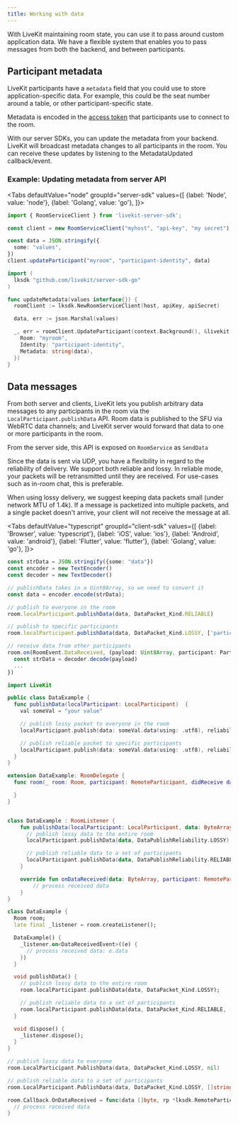 ```yaml
---
title: Working with data
---
```


With LiveKit maintaining room state, you can use it to pass around custom application data. We have a flexible system that enables you to pass messages from both the backend, and between participants.

## Participant metadata

LiveKit participants have a `metadata` field that you could use to store application-specific data. For example, this could be the seat number around a table, or other participant-specific state.

Metadata is encoded in the [access token](/guides/access-tokens) that participants use to connect to the room.

With our server SDKs, you can update the metadata from your backend. LiveKit will broadcast metadata changes to all participants in the room. You can receive these updates by listening to the MetadataUpdated callback/event.

### Example: Updating metadata from server API

<Tabs
  defaultValue="node"
  groupId="server-sdk"
  values={[
    {label: 'Node', value: 'node'},
    {label: 'Golang', value: 'go'},
  ]}>
  <TabItem value="node">

```typescript title="TypeScript"
import { RoomServiceClient } from 'livekit-server-sdk';

const client = new RoomServiceClient("myhost", "api-key", "my secret")

const data = JSON.stringify({
  some: "values",
})
client.updateParticipant("myroom", "participant-identity", data)
```

  </TabItem>

  <TabItem value="go">

```go title="Go"
import (
  lksdk "github.com/livekit/server-sdk-go"
)

func updateMetadata(values interface{}) {
  roomClient := lksdk.NewRoomServiceClient(host, apiKey, apiSecret)

  data, err := json.Marshal(values)

  _, err = roomClient.UpdateParticipant(context.Background(), &livekit.UpdateParticipantRequest{
    Room: "myroom",
    Identity: "participant-identity",
    Metadata: string(data),
  })
}
```

  </TabItem>

</Tabs>

## Data messages

From both server and clients, LiveKit lets you publish arbitrary data messages to any participants in the room via the `LocalParticipant.publishData` API. Room data is published to the SFU via WebRTC data channels; and LiveKit server would forward that data to one or more participants in the room.

From the server side, this API is exposed on `RoomService` as `SendData`

Since the data is sent via UDP, you have a flexibility in regard to the reliability of delivery. We support both reliable and lossy. In reliable mode, your packets will be retransmitted until they are received. For use-cases such as in-room chat, this is preferable.

When using lossy delivery, we suggest keeping data packets small (under network MTU of 1.4k). If a message is packetized into multiple packets, and a single packet doesn't arrive, your client will not receive the message at all.

<Tabs
  defaultValue="typescript"
  groupId="client-sdk"
  values={[
    {label: 'Browser', value: 'typescript'},
    {label: 'iOS', value: 'ios'},
    {label: 'Android', value: 'android'},
    {label: 'Flutter', value: 'flutter'},
    {label: 'Golang', value: 'go'},
  ]}>
  <TabItem value="typescript">

```typescript title="TypeScript"
const strData = JSON.stringify({some: "data"})
const encoder = new TextEncoder()
const decoder = new TextDecoder()

// publishData takes in a Uint8Array, so we need to convert it
const data = encoder.encode(strData);

// publish to everyone in the room
room.localParticipant.publishData(data, DataPacket_Kind.RELIABLE)

// publish to specific participants
room.localParticipant.publishData(data, DataPacket_Kind.LOSSY, ['participant_sid'])

// receive data from other participants
room.on(RoomEvent.DataReceived, (payload: Uint8Array, participant: Participant, kind: DataPacket_Kind) => {
  const strData = decoder.decode(payload)
  ...
})
```

  </TabItem>
  <TabItem value="ios">

```swift title="Swift"
import LiveKit

public class DataExample {
  func publishData(localParticipant: LocalParticipant)  {
    val someVal = "your value"

    // publish lossy packet to everyone in the room
    localParticipant.publish(data: someVal.data(using: .utf8), reliability: .lossy)

    // publish reliable packet to specific participants
    localParticipant.publish(data: someVal.data(using: .utf8), reliability: .reliable, ["sid1", "sid2"])
  }
}

extension DataExample: RoomDelegate {
  func room(_ room: Room, participant: RemoteParticipant, didReceive data: Data) {

  }
}

```

  </TabItem>
  <TabItem value="android">

```kt title="Kotlin"

class DataExample : RoomListener {
    fun publishData(localParticipant: LocalParticipant, data: ByteArray) {
      // publish lossy data to the entire room
      localParticipant.publishData(data, DataPublishReliability.LOSSY)

      // publish reliable data to a set of participants
      localParticipant.publishData(data, DataPublishReliability.RELIABLE, listOf("sid1", "sid2"))
    }

    override fun onDataReceived(data: ByteArray, participant: RemoteParticipant, room: Room) {} {
        // process received data
    }
}
```
  </TabItem>
  <TabItem value="flutter">

```dart title="Dart"
class DataExample {
  Room room;
  late final _listener = room.createListener();

  DataExample() {
    _listener.on<DataReceivedEvent>((e) {
      // process received data: e.data
    })
  }

  void publishData() {
    // publish lossy data to the entire room
    room.localParticipant.publishData(data, DataPacket_Kind.LOSSY);

    // publish reliable data to a set of participants
    room.localParticipant.publishData(data, DataPacket_Kind.RELIABLE, ["sid1", "sid2"]);
  }

  void dispose() {
    _listener.dispose();
  }
}
```

  </TabItem>
  <TabItem value="go">

```go title="Go"
// publish lossy data to everyone
room.LocalParticipant.PublishData(data, DataPacket_Kind.LOSSY, nil)

// publish reliable data to a set of participants
room.LocalParticipant.PublishData(data, DataPacket_Kind.LOSSY, []string{"sid1", "sid2"})

room.Callback.OnDataReceived = func(data []byte, rp *lksdk.RemoteParticipant) {
  // process received data
}
```

  </TabItem>

</Tabs>
